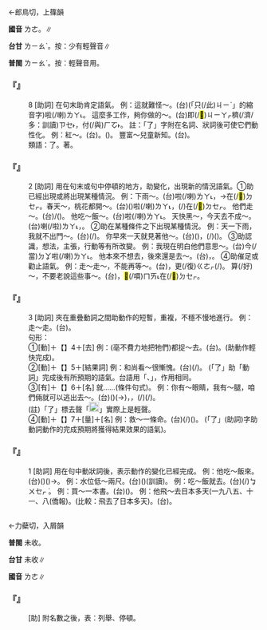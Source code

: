 
=={{ruby|了|ㄌㄜ}}==

←郎鳥切，上篠韻{{ruby|＝|ㄌㄧㄠˇ}}

'''國音''' <rt>ㄌㄜ</rt>。{{ruby|/|ㄌㄧㄠˇ}}∥

'''台甘''' <rt>ㄌㄧㄠˋ</rt>。按：少有輕聲音∥

'''普閩''' <rt>ㄌㄧㄠˋ</rt>。按：輕聲音用{{ruby|啦|ㄌㄚ}}{{ruby|嘍|·ㄌㆦ}}。

    

==='''『{{ruby|了|ㄌㄜ}}』'''===
:8  [助詞] 在句末助肯定語氣。 例：這就難怪～。(台){{ruby|<mark>&#xffacb;</mark>|ㄗㆤ}}(「只(/此)<rt>ㄐㄧˋ</rt>{{ruby|個|ㆤˊ}}」的縮音字){{ruby|亦|ㄧㄚㆷ ͘}}{{ruby|著|ㄉㄧㄜㆷ ͘}}{{ruby|<mark>&#xffa45;</mark>|ㆠㆤ˫}}{{ruby|/|ㆠㄨㆤ˫}}{{ruby|怪|ㄍㄨㆤ˪}}{{ruby|得|ㄉㄧㆵ}}啦(/喇)<rt>ㄌㄚ˪</rt>。 這麼多工作，夠你做的～。(台)即(/<mark>&#xffc74;</mark>)<rt>ㄐㄧㄚㆷ</rt>{{ruby|恁|ㄌㄧㄣ˪}}穧(/濟/多：訓讀)<rt>ㄗㆤ˫</rt>{{ruby|/|ㄗㄨㆤ˫}}{{ruby|功|ㄎㄤ}}{{ruby|課|ㄎㄨㆤ˪}}{{ruby|/|ㄎㆤ˪}}，{{ruby|有|ㄨ˫}}{{ruby|通|ㄊㄤ}}付(/與)<rt>ㄏㆦ˫</rt>{{ruby|汝|ㄌㄧˋ}}{{ruby|做|ㄗㄨㆤ˪}}{{ruby|/|ㄗㄜ˪}}{{ruby|一|ㄐㄧㆵ ͘}}{{ruby|睏|ㄎㄨㄣ˪}}{{ruby|仔|ㄚ}}{{ruby|歡|ㄏㄨㆩ}}{{ruby|喜|ㄏㄧˋ}}。 註：「了」字附在名詞、狀詞後可使它們動性化。 例：紅～。(台){{ruby|紅|ㄤˊ}}{{ruby|去|ㄎㄧ˪}}。({{ruby|變|ㄅㄧㄢ˪}}{{ruby|紅|ㄤˊ}}{{ruby|啦|ㄌㄚ˪}})。 豐富～兒童新知。(台){{ruby|使|ㄙㄨˋ}}{{ruby|兒|ㄌㄧˊ}}{{ruby|/|ㆢㄧˊ}}{{ruby|童|ㄉㆲˊ}}{{ruby|丌|ㆤ}}{{ruby|新|ㄒㄧㄣ}}{{ruby|智|ㄉㄧ˪}}{{ruby|識|ㄒㄧㆤㆶ}}{{ruby|豐|ㄏㆲ}}{{ruby|富|ㄏㄨ˪}}{{ruby|起|·ㄎㄧˋ}}{{ruby|來|·ㄌㄞˊ}}。
:類語：了。著。
:
    

==='''『{{ruby|了|ㄌㄜ}}』'''===
:2  [助詞] 用在句末或句中停頓的地方，助變化，出現新的情況語氣。①助已經出現或將出現某種情況。 例：下雨～。(台){{ruby|<mark>&#xffa49;</mark>|ㆠㆤㆷ}}{{ruby|/|ㆠㄨㆤㆷ ͘}}{{ruby|落|ㄌㄜㆷ ͘}}{{ruby|雨|ㄏㆦ˫}}啦(/喇)<rt>ㄌㄚ˪</rt>，→在(/<mark>&#xf9549;</mark>)<rt>ㄉㆤㆷ</rt>{{ruby|落|ㄌㄜㆷ ͘}}{{ruby|雨|ㄏㆦ˫}}{{ruby|啦|ㄌㄚ˪}}。春天～，桃花都開～。(台)({{ruby|已|ㄧˋ}}{{ruby|經|ㄍㄧㄥ}}{{ruby|變|ㄅㄧㄢ˪}}){{ruby|春|ㄘㄨㄣ}}{{ruby|天|ㄊㆪ}}啦(/喇)<rt>ㄌㄚ˪</rt>，{{ruby|桃|ㄊㄜˊ}}{{ruby|仔|ㄚ}}{{ruby|著|ㄉㄧㄜㆷ}}(/{{ruby|都|ㄉㄜ˫}})在(/<mark>&#xf9549;</mark>)<rt>ㄉㆤㆷ</rt>{{ruby|開|ㄎㄨㄧ}}{{ruby|啦|ㄌㄚ˪}}。 他們走～。(台){{ruby|<mark>&#xffad9;</mark>|ㄧㄣ}}{{ruby|返|ㄉㆭˋ}}{{ruby|去|·ㄎㄧ˪}}{{ruby|喇|ㄌㄚ˪}}/({{ruby|啊|ㄚ˪}})。 他吃～飯～。(台){{ruby|伊|ㄧ}}{{ruby|食|ㄐㄧㄚㆷ ͘}}{{ruby|飽|ㄅㄚˋ}}{{ruby|飯|ㄅㆭ˫}}啦(/喇)<rt>ㄌㄚ˪</rt>。 天快黑～，今天去不成～。(台){{ruby|日|ㆢㄧㆵ ͘}}{{ruby|/|ㄌㄧㆵ ͘}}{{ruby|頭|ㄊㄠˊ}}{{ruby|暗|ㆰ˪}}{{ruby|暗|ㆰ˪}}喇(/啦)<rt>ㄌㄚ˪</rt>，{{ruby|今|ㄍㄧㄣ}}{{ruby|仔|ㄚ}}{{ruby|日|ㆢㄧㆵ ͘}}{{ruby|/|ㄌㄧㆵ ͘}}{{ruby|<mark>&#xffa45;</mark>|ㆠㆤ˫}}{{ruby|/|ㆠㄨㆤ˫}}{{ruby|<mark>&#xffadf;</mark>|ㄉㄤ˪}}{{ruby|去|ㄎㄧ˪}}{{ruby|啦|ㄌㄚ˪}}。 ②助在某種條件之下出現某種情況。 例：天一下雨，我就不出門～。(台){{ruby|一|ㄐㄧㆵ ͘}}{{ruby|下|·ㆤ˫}}{{ruby|落|ㄌㄜㆷ ͘}}{{ruby|雨|ㄏㆦ˫}}{{ruby|我|ㆣㄨㄚˋ}}{{ruby|著|ㄉㄧㄜㆷ}}(/{{ruby|都|ㄉㄜ˫}}){{ruby|無|ㆠㄜˊ}}{{ruby|愛|ㄞ˪}}{{ruby|出|ㄘㄨㆵ}}{{ruby|門|ㄇㆭˊ}}。 你早來一天就見著他～。(台){{ruby|汝|ㄌㄧˋ}}{{ruby|若|ㄋㄚ˫}}({{ruby|較|ㄎㄚㆷ}}){{ruby|早|ㄗㄚˋ}}{{ruby|一|ㄐㄧㆵ ͘}}{{ruby|日|ㄌㄧㆵ ͘}}{{ruby|/|ㆢㄧㆵ ͘}}{{ruby|來|ㄌㄞˊ}}，{{ruby|著|ㄉㄧㄜㆷ}}(/{{ruby|都|ㄉㄜ˫}}){{ruby|見|ㄍㆪ˪}}{{ruby|伊|ㄧ}}{{ruby|會|ㄨㆤ˫}}{{ruby|/|ㆤ˫}}({{ruby|得|ㄉㄧㆵ}}){{ruby|著|ㄉㄧㄜㆷ}}。 ③助認識，想法，主張，行動等有所改變。 例：我現在明白他們意思～。(台){{ruby|我|ㆣㄨㄚˋ}}今(/當)<rt>ㄉㆩ</rt>{{ruby|知|ㄗㄞ}}{{ruby|影|ㄧㆩˋ}}{{ruby|伊|ㄧ}}{{ruby|丌|ㆤ}}{{ruby|意|ㄧ˪}}{{ruby|思|ㄙㄨ˪}}啦(/喇)<rt>ㄌㄚ˪</rt>。 他本來不想去，後來還是去～。(台){{ruby|伊|ㄧ}}{{ruby|本|ㄅㄨㄣˋ}}{{ruby|底|ㄉㄨㆤˋ}}{{ruby|/|ㄉㆤˋ}}{{ruby|無|ㆠㄜˊ}}{{ruby|<mark>&#xffa49;</mark>|ㆠㆤㆷ}}{{ruby|/|ㆠㄨㆤㆷ ͘}}{{ruby|去|ㄎㄧ˪}}，{{ruby|落|ㄌㄜㆷ ͘}}{{ruby|尾|ㆠㄨㆤˋ}}{{ruby|/|ㆠㆤˋ}}{{ruby|猶|ㄧㄠˋ}}{{ruby|是|ㄒㄧ˫}}{{ruby|有|ㄨ˫}}{{ruby|去|ㄎㄧ˪}}。 ④助催足或勸止語氣。 例：走～走～，不能再等～。(台){{ruby|行|ㄍㄧㆩˊ}}{{ruby|行|ㄍㄧㆩˊ}}，{{ruby|<mark>&#xffa45;</mark>|ㆠㆤ˫}}{{ruby|/|ㆠㄨㆤ˫}}{{ruby|用|ㄧㄥ˫}}{{ruby|/|ㄧㆲ˫}}{{ruby|得|ㄉㄧㆵ}}更(/復)<rt>ㄍㄜㆷ</rt>{{ruby|/|ㄍㄜ˪}}{{ruby|再|ㄗㄞ˪}}{{ruby|等|ㄉㄢˋ}}{{ruby|得|ㄉㄧㆵ}}(/{{ruby|啦|ㄌㄚ˪}})。 算(/好)～，不要老說這些事～。(台){{ruby|好|ㄏㄜˋ}}{{ruby|啊|ㄚ}}{{ruby|好|ㄏㄜˋ}}{{ruby|啊|ㄚ}}，<mark>&#xffb49;</mark>(/嘪)<rt>ㄇㄞ˪</rt>{{ruby|不|ㄅㄨㆵ}}{{ruby|時|ㄒㄧˊ}}在(/<mark>&#xf9549;</mark>)<rt>ㄉㆤㆷ</rt>{{ruby|講|ㄍㆲˋ}}{{ruby|→|ㄍㆲ}}{{ruby|<mark>&#xf8f7a;</mark>|ㄐㄧㄚ}}{{ruby|丌|ㆤ}}{{ruby|話|ㄨㆤ˫}}。
    

==='''『{{ruby|了|ㄌㄜ}}』'''===
:3  [助詞] 夾在重疊動詞之間助動作的短暫，重複，不穩不慢地進行。 例：走～走。(台){{ruby|行|ㄍㄧㆩˊ}}{{ruby|啊|ㄚ}}{{ruby|行|ㄍㄧㆩˊ}}。
:句形：
:
:①[動]＋【{{ruby|了|ㄌㄜ}}】4＋[去] 例：(亳不費力地把牠們)都捉～去。(台){{ruby|攏|ㄌㆲˋ}}{{ruby|掠|ㄌㄧㄚㆷ ͘}}{{ruby|掠|ㄌㄧㄚㆷ ͘}}{{ruby|去|ㄎㄧ˪}}。(助動作輕快完成)。
:
:②[動]＋【{{ruby|了|ㄌㄜ}}】5＋[結果詞] 例：和尚看～很慚愧。(台){{ruby|和|ㄏㆤˊ}}{{ruby|/|ㄏㄨㆤˊ}}{{ruby|尚|ㄒㄧㆫ˫}}{{ruby|/|ㄒㄧㆧ˫}}{{ruby|看|ㄎㄨㆩ˪}}{{ruby|了|ㄌㄧㄠˋ}}(/{{ruby|著|ㄉㄧㄜㆷ ͘}}){{ruby|真|ㄐㄧㄣ}}{{ruby|見|ㄍㄧㄢ˪}}{{ruby|笑|ㄒㄧㄠ˪}}。 (「了」助「動詞」完成後有所預期的語氣。台語用「{{ruby|了|ㄌㄧㄠˋ}}、{{ruby|著|ㄉㄧㄜㆷ ͘}}」，作用相同。
:
:③[有]＋【{{ruby|了|ㄌㄜ}}】6＋[名] 就……(條件句式)。 例：你有～眼睛，我有～腿，咱們倆就可以逃出去～。(台)({{ruby|既|ㄍㄧ˪}}{{ruby|然|ㆢㄧㄢˊ}}{{ruby|/|ㄌㄧㄢˊ}}){{ruby|汝|ㄌㄧˋ}}{{ruby|有|ㄨ˫}}{{ruby|目|ㆠㄚㆶ ͘}}{{ruby|珠|ㄗㄨ}}(→{{ruby|睭|ㄐㄧㄨ}})，{{ruby|我|ㆣㄨㄚˋ}}{{ruby|有|ㄨ˫}}{{ruby|骹|ㄎㄚ}}，{{ruby|咱|ㄌㄢˋ}}{{ruby|著|ㄉㄧㄜㆷ}}(/{{ruby|都|ㄉㄜ˫}}){{ruby|好|ㄏㄜˋ}}{{ruby|通|ㄊㄤ}}{{ruby|走|ㄗㄠˋ}}{{ruby|離|ㄌㄧ˫}}{{ruby|開|ㄎㄨㄧ}}{{ruby|了|ㄌㄧㄠ˪}}(/{{ruby|啦|ㄌㄚ˪}})。
:(註)「了」標去聲「[[File:8ed4.png|20px]]」實際上是輕聲。
:
:④[動]＋【{{ruby|了|ㄌㄜ}}】7＋[量]＋[名] 例：救～一條命。(台){{ruby|救|ㄍㄧㄨ˪}}{{ruby|了|ㄌㄧㄠˋ}}(/{{ruby|著|ㄉㄧㄜㆷ}}){{ruby|一|ㄐㄧㆵ ͘}}{{ruby|條|ㄉㄧㄠˊ}}({{ruby|性|ㄙㆥ˪}}){{ruby|命|ㄇㄧㄚ˫}}。 (「了」(助詞)字助動詞動作的完成預期將獲得結果效果的語氣)。
:
    

==='''『{{ruby|了|ㄌㄜ}}』'''===
:1  [助詞] 用在句中動狀詞後，表示動作的變化已經完成。 例：他吃～飯來。(台){{ruby|伊|ㄧ}}({{ruby|是|ㄒㄧ˫}}){{ruby|食|ㄐㄧㄚㆷ ͘}}{{ruby|飽|ㄅㄚˋ}}{{ruby|飯|ㄅㆭ˫}}{{ruby|來|ㄌㄞˊ}}({{ruby|丌|ㆤ}})→{{ruby|伊|ㄧ}}{{ruby|已|ㄧˋ}}{{ruby|經|ㄍㄧㄥ}}{{ruby|食|ㄐㄧㄚㆷ ͘}}{{ruby|飽|ㄅㄚˋ}}{{ruby|啦|ㄌㄚ˪}}。 例：水位低～兩尺。(台){{ruby|水|ㄗㄨㄧˋ}}{{ruby|位|ㄨㄧ˫}}({{ruby|較|ㄎㄚㆷ}}){{ruby|低|ㄍㆤ˫}}(訓讀){{ruby|兩|ㄋㆭ˫}}{{ruby|尺|ㄑㄧㄜㆷ}}。 例：吃～飯就去。(台){{ruby|飯|ㄅㆭ˫}}{{ruby|食|ㄐㄧㄚㆷ ͘}}{{ruby|了|ㄌㄧㄠˋ}}{{ruby|著|ㄉㄧㄜㆷ}}(/{{ruby|都|ㄉㄜ˫}}){{ruby|<mark>&#xffa49;</mark>|ㆠㆤㆷ}}<rt>ㆠㄨㆤㆷ ͘</rt>{{ruby|去|ㄎㄧ˪}}。 例：買～一本書。(台){{ruby|我|ㆣㄨㄚˋ}}{{ruby|買|ㆠㄨㆤˋ}}{{ruby|/|ㆠㆤˋ}}{{ruby|一|ㄐㄧㆵ ͘}}{{ruby|本|ㄅㄨㄣˋ}}{{ruby|冊|ㄘㆤㆷ}}({{ruby|返|·ㄉㆭˋ}}{{ruby|來|·ㄌㄞˊ}})。 例：他飛～去日本多天(一九八五、十一、八(僑報)。(比較：飛去了日本多天)。(台){{ruby|飛|ㄅㆤ}}{{ruby|/|ㄅㄨㆤ}}{{ruby|去|ㄎㄧ˪}}{{ruby|日|ㆢㄧㆵ ͘}}{{ruby|/|ㄌㄧㆵ ͘}}{{ruby|本|ㄅㄨㄣˋ}}{{ruby|幾|ㄍㄨㄧˋ}}{{ruby|仔|ㄚ}}{{ruby|日|ㆢㄧㆵ ͘}}{{ruby|/|ㄌㄧㆵ ͘}}{{ruby|喇|ㄌㄚ˪}}。
    

=={{ruby|咧|ㄌㄜ}}==

←力蘗切，入屑韻{{ruby|＝|ㄌㄧㄝ}}

'''普閩''' 未收。

'''台甘''' 未收∥

'''國音''' <rt>ㄌㄜ</rt>{{ruby|。|ㄌㄧㄝ}}{{ruby|。|ㄌㄧㄝˊ}}{{ruby|。|ㄌㄧㄝˇ}}∥

    

==='''『{{ruby|咧|ㄌㄜ}}』'''===
: [助] 附名數之後，表：列舉、停頓。
    
